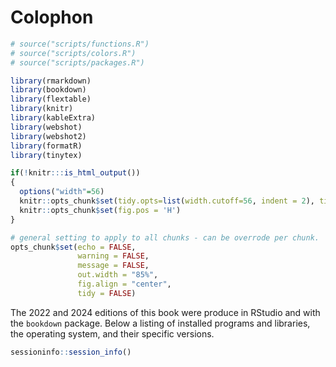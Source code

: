 # Colophon
```r
# source("scripts/functions.R")
# source("scripts/colors.R")
# source("scripts/packages.R")

library(rmarkdown)
library(bookdown)
library(flextable)
library(knitr)
library(kableExtra)
library(webshot)
library(webshot2)
library(formatR)
library(tinytex)
```

```r
if(!knitr:::is_html_output())
{
  options("width"=56)
  knitr::opts_chunk$set(tidy.opts=list(width.cutoff=56, indent = 2), tidy = TRUE)
  knitr::opts_chunk$set(fig.pos = 'H')
}
```

```r
# general setting to apply to all chunks - can be overrode per chunk.
opts_chunk$set(echo = FALSE, 
               warning = FALSE, 
               message = FALSE, 
               out.width = "85%", 
               fig.align = "center", 
               tidy = FALSE)
```
The 2022 and 2024 editions of this book were produce in RStudio and with the `bookdown` package. Below a listing of installed programs and libraries, the operating system, and their specific versions.

```r
sessioninfo::session_info()
```

<!-- ```{js, echo = FALSE} -->
<!-- title=document.getElementById('header'); -->
<!-- title.innerHTML = '<img src="img/_headers/banner_man_standing_dna.png" alt="Colofon">' + title.innerHTML -->
<!-- ``` -->

<!-- example: https://yearbookdiscoveries.com/wp-content/uploads/2014/05/Writing_a_Yearbook_Colophon.pdf -->
<!-- SPECIAL THANKS: (The staff wrote a few paragraphs about the year and mentioned a variety -->
<!-- of people who were instrumental in the success of their yearbook.) -->
<!-- COVER & ENDSHEETS: The 2013 Pinnacle cover is a four-color lithograph. An iridescent foil -->
<!-- covers a portion of the theme design. The endsheets are standard stock paper. The theme -->
<!-- concept was created and expanded by the editorial team and members of the 2013 Pinnacle -->
<!-- staff. Cover and endsheets were designed by Pinnacle co-editors-in-chief Regan Brown and -->
<!-- Ellena Sullivan, with inspiration provided by an early design from co-reference editor -->
<!-- Amanda Farrer. -->
<!-- TYPE & COLOR TREATMENT: Body copy throughout the book is set in Frutiger Light -->
<!-- Condensed (8.5 pt.) Captions are set in Frutiger Light Condensed (7.5 pt.) Headline -->
<!-- treatments are designed with variations of AHJ Nashville, Arno Pro and Frutiger. Photo -->
<!-- credits and spread credits appear in Frutiger Italic (6 pt.) -->
<!-- For consistency, a color palette was chosen. In addition to the traditional black, the -->
<!-- following colors appear throughout the publication: Pantone 151C, Pantone 3005C, Panton -->
<!-- 2985C, Pantone 115C, Pantone 376C, Pantone 363C, Pantone 266C, Pantone 185C and -->
<!-- Pantone Cool Grey 7C. -->
<!-- PUBLISHING: Volume 107 of the Pinnacle was designed and produced by the 2013 Pinnacle -->
<!-- staff. The 456-page, all-color Pinnacle is printed on 80 lb. gloss paper by Herff Jones -->
<!-- Publishing Co. in Kansas City, MO. Approximately 3,000 copies were pre-ordered for $52. -->
<!-- Any extra copies were sold for $60. A 48-page supplement was included in this price. The -->
<!-- publication was created using Adobe CS5.5 software on 42 Macintosh desktop and laptop -->
<!-- computers. -->
<!-- PHOTOGRAPHY: Pinnacle staff photographers shot digital photos using four Nikon D70s, -->
<!-- two Nikon D80s and one Nikon D40. Sport group photos were shot by Prestige Portraits, -->
<!-- and club and group photos were shot by both Prestige Portraits and Pinnacle yearbook staff -->
<!-- photographers. Some submitted photos appear throughout the book as well. -->
<!-- EDITORS’ NOTE: (A special note from the co-editors-in-chief was included here. The yearbook -->
<!-- staff photo with names and staff positions was included on the spread with the colophon.) -->
